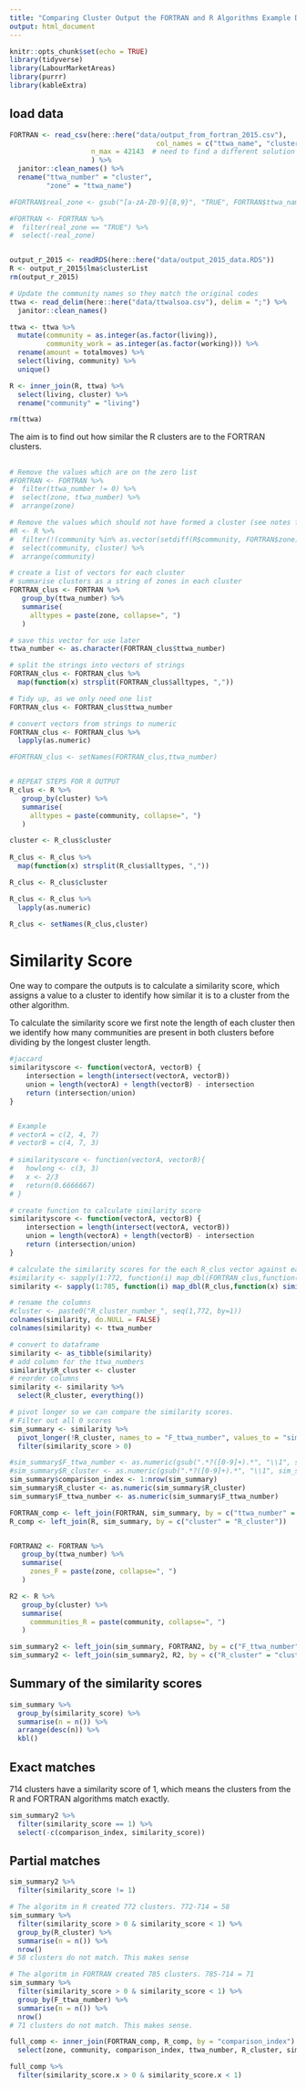 ```yaml
---
title: "Comparing Cluster Output the FORTRAN and R Algorithms Example Data"
output: html_document
---
```


```r
knitr::opts_chunk$set(echo = TRUE)
library(tidyverse)
library(LabourMarketAreas)
library(purrr)
library(kableExtra)
```

## load data
```r
FORTRAN <- read_csv(here::here("data/output_from_fortran_2015.csv"), 
                                    col_names = c("ttwa_name", "cluster"), 
                    n_max = 42143  # need to find a different solution for this
                    ) %>%
  janitor::clean_names() %>%
  rename("ttwa_number" = "cluster",
         "zone" = "ttwa_name")

#FORTRAN$real_zone <- gsub("[a-zA-Z0-9]{8,9}", "TRUE", FORTRAN$ttwa_name) 

#FORTRAN <- FORTRAN %>%
#  filter(real_zone == "TRUE") %>%
#  select(-real_zone)



```

```r
output_r_2015 <- readRDS(here::here("data/output_2015_data.RDS"))
R <- output_r_2015$lma$clusterList
rm(output_r_2015)

# Update the community names so they match the original codes
ttwa <- read_delim(here::here("data/ttwalsoa.csv"), delim = ";") %>%
  janitor::clean_names()

ttwa <- ttwa %>%
  mutate(community = as.integer(as.factor(living)),
         community_work = as.integer(as.factor(working))) %>%
  rename(amount = totalmoves) %>%
  select(living, community) %>%
  unique()

R <- inner_join(R, ttwa) %>%
  select(living, cluster) %>%
  rename("community" = "living")

rm(ttwa)
```


The aim is to find out how similar the R clusters are to the FORTRAN clusters. 

##
```r
# Remove the values which are on the zero list
#FORTRAN <- FORTRAN %>% 
#  filter(ttwa_number != 0) %>%
#  select(zone, ttwa_number) %>%
#  arrange(zone)

# Remove the values which should not have formed a cluster (see notes from Mike)
#R <- R %>%
#  filter(!(community %in% as.vector(setdiff(R$community, FORTRAN$zone)))) %>%
#  select(community, cluster) %>%
#  arrange(community)
```

```r
# create a list of vectors for each cluster 
# summarise clusters as a string of zones in each cluster
FORTRAN_clus <- FORTRAN %>%
   group_by(ttwa_number) %>%
   summarise(
     alltypes = paste(zone, collapse=", ")
   )

# save this vector for use later 
ttwa_number <- as.character(FORTRAN_clus$ttwa_number) 

# split the strings into vectors of strings
FORTRAN_clus <- FORTRAN_clus %>%
  map(function(x) strsplit(FORTRAN_clus$alltypes, ","))

# Tidy up, as we only need one list
FORTRAN_clus <- FORTRAN_clus$ttwa_number

# convert vectors from strings to numeric
FORTRAN_clus <- FORTRAN_clus %>%
  lapply(as.numeric)

#FORTRAN_clus <- setNames(FORTRAN_clus,ttwa_number)


# REPEAT STEPS FOR R OUTPUT
R_clus <- R %>%
   group_by(cluster) %>%
   summarise(
     alltypes = paste(community, collapse=", ")
   )

cluster <- R_clus$cluster
  
R_clus <- R_clus %>%
  map(function(x) strsplit(R_clus$alltypes, ","))

R_clus <- R_clus$cluster

R_clus <- R_clus %>%
  lapply(as.numeric)

R_clus <- setNames(R_clus,cluster)

```



# Similarity Score

One way to compare the outputs is to calculate a similarity score, which assigns a value to a cluster to identify how similar it is to a cluster from the other algorithm. 

To calculate the similarity score we first note the length of each cluster then we identify how many communities are present in both clusters before dividing by the longest cluster length.

```r
#jaccard
similarityscore <- function(vectorA, vectorB) {
    intersection = length(intersect(vectorA, vectorB))
    union = length(vectorA) + length(vectorB) - intersection
    return (intersection/union)
}


# Example
# vectorA = c(2, 4, 7)
# vectorB = c(4, 7, 3)
  
# similarityscore <- function(vectorA, vectorB){
#   howlong <- c(3, 3)
#   x <- 2/3
#   return(0.6666667)
# }


```


```r
# create function to calculate similarity score
similarityscore <- function(vectorA, vectorB) {
    intersection = length(intersect(vectorA, vectorB))
    union = length(vectorA) + length(vectorB) - intersection
    return (intersection/union)
}

# calculate the similarity scores for the each R_clus vector against each FORTRAN_clus vector to create a matrix
#similarity <- sapply(1:772, function(i) map_dbl(FORTRAN_clus,function(x) similarityscore(R_clus[[i]], x)))
similarity <- sapply(1:785, function(i) map_dbl(R_clus,function(x) similarityscore(FORTRAN_clus[[i]], x)))

# rename the columns
#cluster <- paste0("R_cluster_number_", seq(1,772, by=1))
colnames(similarity, do.NULL = FALSE)
colnames(similarity) <- ttwa_number

# convert to dataframe
similarity <- as_tibble(similarity)
# add column for the ttwa_numbers 
similarity$R_cluster <- cluster
# reorder columns
similarity <- similarity %>%
  select(R_cluster, everything())

# pivot longer so we can compare the similarity scores.
# Filter out all 0 scores
sim_summary <- similarity %>% 
  pivot_longer(!R_cluster, names_to = "F_ttwa_number", values_to = "similarity_score") %>%
  filter(similarity_score > 0)
```

```r
#sim_summary$F_ttwa_number <- as.numeric(gsub(".*?([0-9]+).*", "\\1", sim_summary$F_ttwa_number))   
#sim_summary$R_cluster <- as.numeric(gsub(".*?([0-9]+).*", "\\1", sim_summary$R_cluster)) 
sim_summary$comparison_index <- 1:nrow(sim_summary)
sim_summary$R_cluster <- as.numeric(sim_summary$R_cluster)
sim_summary$F_ttwa_number <- as.numeric(sim_summary$F_ttwa_number)

FORTRAN_comp <- left_join(FORTRAN, sim_summary, by = c("ttwa_number" = "F_ttwa_number"))
R_comp <- left_join(R, sim_summary, by = c("cluster" = "R_cluster"))


FORTRAN2 <- FORTRAN %>%
   group_by(ttwa_number) %>%
   summarise(
     zones_F = paste(zone, collapse=", ")
   )

R2 <- R %>%
   group_by(cluster) %>%
   summarise(
     commmunities_R = paste(community, collapse=", ")
   )

sim_summary2 <- left_join(sim_summary, FORTRAN2, by = c("F_ttwa_number" = "ttwa_number"))
sim_summary2 <- left_join(sim_summary2, R2, by = c("R_cluster" = "cluster"))

```

## Summary of the similarity scores
```r
sim_summary %>%
  group_by(similarity_score) %>%
  summarise(n = n()) %>%
  arrange(desc(n)) %>%
  kbl()
```
## Exact matches

714 clusters have a similarity score of 1, which means the clusters from the R and FORTRAN algorithms match exactly. 

```r
sim_summary2 %>% 
  filter(similarity_score == 1) %>%
  select(-c(comparison_index, similarity_score))

```
## Partial matches

```r
sim_summary2 %>% 
  filter(similarity_score != 1)

```


```r
# The algoritm in R created 772 clusters. 772-714 = 58 
sim_summary %>%
  filter(similarity_score > 0 & similarity_score < 1) %>%
  group_by(R_cluster) %>%
  summarise(n = n()) %>%
  nrow()
# 58 clusters do not match. This makes sense

# The algoritm in FORTRAN created 785 clusters. 785-714 = 71
sim_summary %>%
  filter(similarity_score > 0 & similarity_score < 1) %>%
  group_by(F_ttwa_number) %>%
  summarise(n = n()) %>%
  nrow()
# 71 clusters do not match. This makes sense.

```



```r

full_comp <- inner_join(FORTRAN_comp, R_comp, by = "comparison_index") %>%
  select(zone, community, comparison_index, ttwa_number, R_cluster, similarity_score.x)

full_comp %>%
  filter(similarity_score.x > 0 & similarity_score.x < 1)
```

